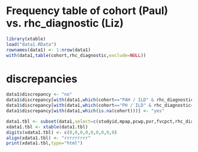 # Frequency table of cohort (Paul) vs.  rhc_diagnostic (Liz)  
```r
library(xtable)
load("data1.RData")
rownames(data1) <- 1:nrow(data1)
with(data1,table(cohort,rhc_diagnostic,exclude=NULL))
```


# discrepancies

```r
data1$discrepancy <- "no"
data1$discrepancy[with(data1,which(cohort=="PAH / ILD" & rhc_diagnostic==2))] <- "yes"
data1$discrepancy[with(data1,which(cohort=="PH / ILD" & rhc_diagnostic==1))] <- "yes"
data1$discrepancy[with(data1,which(is.na(cohort)))] <- "yes"

data1.tbl <- subset(data1,select=c(studyid,mpap,pcwp,pvr,fvcpct,rhc_diagnostic,cohort,discrepancy))
xdata1.tbl <- xtable(data1.tbl)
digits(xdata1.tbl) <- c(0,0,0,0,0,0,0,0,0)
align(xdata1.tbl) <- "rrrrrrrrr"
print(xdata1.tbl,type="html")
```


